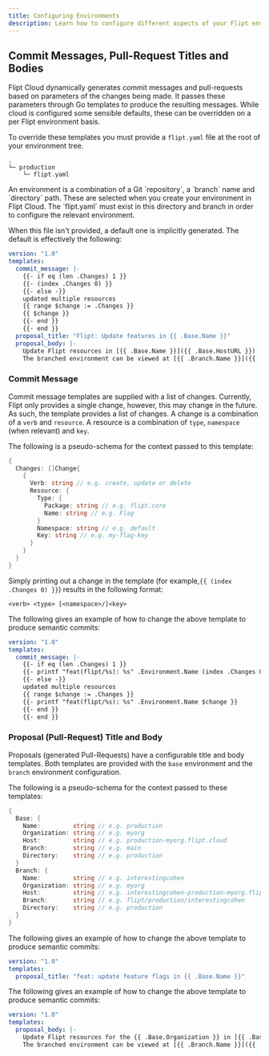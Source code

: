 ```yaml
---
title: Configuring Environments
description: Learn how to configure different aspects of your Flipt environments
---
```


## Commit Messages, Pull-Request Titles and Bodies

Flipt Cloud dynamically generates commit messages and pull-requests based on parameters of the changes being made.
It passes these parameters through Go templates to produce the resulting messages.
While cloud is configured some sensible defaults, these can be overridden on a per Flipt environment basis.

To override these templates you must provide a `flipt.yaml` file at the root of your environment tree.

```console
.
└─ production
    └─ flipt.yaml
```

<Info>
  An environment is a combination of a Git `repository`, a `branch`
  name and `directory` path. These are selected when you create your environment
  in Flipt Cloud. The `flipt.yaml` must exist in this directory and branch in
  order to configure the relevant environment.
</Info>

When this file isn't provided, a default one is implicitly generated. The default is effectively the following:

```yaml
version: "1.0"
templates:
  commit_message: |-
    {{- if eq (len .Changes) 1 }}
    {{- (index .Changes 0) }}
    {{- else -}}
    updated multiple resources
    {{ range $change := .Changes }}
    {{ $change }}
    {{- end }}
    {{- end }}
  proposal_title: "Flipt: Update features in {{ .Base.Name }}"
  proposal_body: |-
    Update Flipt resources in [{{ .Base.Name }}]({{ .Base.HostURL }})
    The branched environment can be viewed at [{{ .Branch.Name }}]({{ .Branch.HostURL }})
```

### Commit Message

Commit message templates are supplied with a list of changes.
Currently, Flipt only provides a single change, however, this may change in the future. As such, the template provides a list of changes.
A change is a combination of a `verb` and `resource`.
A resource is a combination of `type`, `namespace` (when relevant) and `key`.

The following is a pseudo-schema for the context passed to this template:

```go Context
{
  Changes: []Change{
    {
      Verb: string // e.g. create, update or delete
      Resource: {
        Type: {
          Package: string // e.g. flipt.core
          Name: string // e.g. Flag
        }
        Namespace: string // e.g. default
        Key: string // e.g. my-flag-key
      }
    }
  }
}
```

Simply printing out a change in the template (for example,`{{ (index .Changes 0) }}`) results in the following format:

```
<verb> <type> [<namespace>/]<key>
```

<Accordion title="Example: semantic commit messages">
The following gives an example of how to change the above template to produce semantic commits:

```yaml
version: "1.0"
templates:
  commit_message: |-
    {{- if eq (len .Changes) 1 }}
    {{- printf "feat(flipt/%s): %s" .Environment.Name (index .Changes 0) }}
    {{- else -}}
    updated multiple resources
    {{ range $change := .Changes }}
    {{- printf "feat(flipt/%s): %s" .Environment.Name $change }}
    {{- end }}
    {{- end }}
```

</Accordion>

### Proposal (Pull-Request) Title and Body

Proposals (generated Pull-Requests) have a configurable title and body templates.
Both templates are provided with the `base` environment and the `branch` environment configuration.

The following is a pseudo-schema for the context passed to these templates:

```go Context
{
  Base: {
    Name:         string // e.g. production
    Organization: string // e.g. myorg
    Host:         string // e.g. production-myorg.flipt.cloud
    Branch:       string // e.g. main
    Directory:    string // e.g. production
  }
  Branch: {
    Name:         string // e.g. interestingcohen
    Organization: string // e.g. myorg
    Host:         string // e.g. interestingcohen-production-myorg.flipt.cloud
    Branch:       string // e.g. flipt/production/interestingcohen
    Directory:    string // e.g. production
  }
}
```

<AccordionGroup>
<Accordion title="Example: Title in semantic commit message style">
The following gives an example of how to change the above template to produce semantic commits:

```yaml
version: "1.0"
templates:
  proposal_title: "feat: update feature flags in {{ .Base.Name }}"
```

</Accordion>
<Accordion title="Example: Body with organization">
The following gives an example of how to change the above template to produce semantic commits:

```yaml
version: "1.0"
templates:
  proposal_body: |-
    Update Flipt resources for the {{ .Base.Organization }} in [{{ .Base.Name }}]({{ .Base.HostURL }}).
    The branched environment can be viewed at [{{ .Branch.Name }}]({{ .Branch.HostURL }}).
```

</Accordion>
</AccordionGroup>
